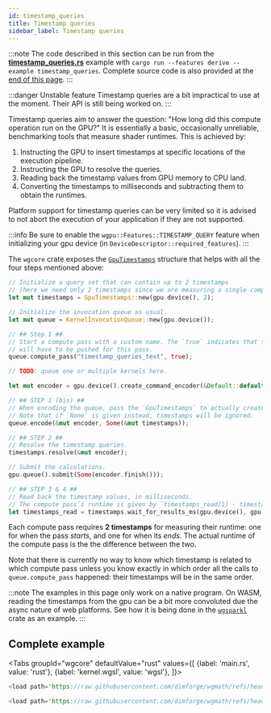```yaml
---
id: timestamp_queries
title: Timestamp queries
sidebar_label: Timestamp queries
---
```



:::note
The code described in this section can be run from the
[**timestamp_queries.rs**](https://github.com/dimforge/wgmath/blob/main/crates/wgcore/examples/timestamp_queries.rs) example with
`cargo run --features derive --example timestamp_queries`. Complete source code is also provided at the
[end of this page](#complete-example).
:::

:::danger Unstable feature
Timestamp queries are a bit impractical to use at the moment. Their API is still being worked on.
:::

Timestamp queries aim to answer the question: "How long did this compute operation run on the GPU?" It is
essentially a basic, occasionally unreliable, benchmarking tools that measure shader runtimes. This is achieved by:
 1. Instructing the GPU to insert timestamps at specific locations of the execution pipeline.
 2. Instructing the GPU to resolve the queries.
 3. Reading back the timestamp values from GPU memory to CPU land.
 4. Converting the timestamps to milliseconds and subtracting them to obtain the runtimes.

 Platform support for timestamp queries can be very limited so it is advised to not abort the execution of your
 application if they are not supported.

:::info
Be sure to enable the `wgpu::Features::TIMESTAMP_QUERY` feature when initializing your gpu device
(in `DeviceDescriptor::required_features`).
:::

The `wgcore` crate exposes the [`GpuTimestamps`](https://docs.rs/wgcore/latest/wgcore/timestamps/struct.GpuTimestamps.html)
structure that helps with all the four steps mentioned above:

```rust
// Initialize a query set that can contain up to 2 timestamps
// (here we need only 2 timestamps since we are measuring a single compute pass).
let mut timestamps = GpuTimestamps::new(gpu.device(), 2);

// Initialize the invocation queue as usual.
let mut queue = KernelInvocationQueue::new(gpu.device());

// ## Step 1 ##
// Start a compute pass with a custom name. The `true` indicates that timestamps
// will have to be pushed for this pass.
queue.compute_pass("timestamp_queries_test", true);

// TODO: queue one or multiple kernels here.

let mut encoder = gpu.device().create_command_encoder(&Default::default());

// ## STEP 1 (bis) ##
// When encoding the queue, pass the `GpuTimestamps` to actually create our timestamps.
// Note that if `None` is given instead, timestamps will be ignored.
queue.encode(&mut encoder, Some(&mut timestamps));

// ## STEP 2 ##
// Resolve the timestamp queries.
timestamps.resolve(&mut encoder);

// Submit the calculations.
gpu.queue().submit(Some(encoder.finish()));

// ## STEP 3 & 4 ##
// Read back the timestamp values, in milliseconds.
// The compute pass’s runtime is given by `timestamps_read[1] - timestamps_read[2]`.
let timestamps_read = timestamps.wait_for_results_ms(gpu.device(), gpu.queue());
```

Each compute pass requires **2 timestamps** for measuring their runtime: one for when the pass _starts_, and one for when its
_ends_. The actual runtime of the compute pass is the the difference between the two.

Note that there is currently no way to know which timestamp is related to which compute pass unless you know exactly in
which order all the calls to `queue.compute_pass` happened: their timestamps will be in the same order.


:::note
The examples in this page only work on a native program. On WASM, reading the timestamps from the gpu can be a bit more
convoluted due the async nature of web platforms. See how it is being done in the [`wgsparkl`](https://github.com/dimforge/wgsparkl)
crate as an example.
:::

## Complete example

<Tabs
groupId="wgcore"
defaultValue="rust"
values={[
{label: 'main.rs', value: 'rust'},
{label: 'kernel.wgsl', value: 'wgsl'},
]}>
<TabItem value="rust">

```rust
<load path='https://raw.githubusercontent.com/dimforge/wgmath/refs/heads/main/crates/wgcore/examples/timestamp_queries.rs' />
```

  </TabItem>
  <TabItem value="wgsl">

```rust
<load path='https://raw.githubusercontent.com/dimforge/wgmath/refs/heads/main/crates/wgcore/examples/timestamp_queries.wgsl' />
```

  </TabItem>
</Tabs>